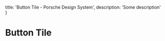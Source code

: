 
  title: 'Button Tile - Porsche Design System',
  description: 'Some description'
}

# Button Tile <ComponentStatus tagName="p-button-tile"></ComponentStatus>
